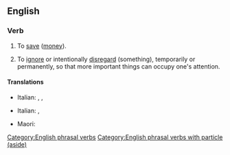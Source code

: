 ==English==

===Verb===
{{en-verb|puts aside|putting aside|put aside}}

# {{lb|en|transitive}} To [[save]] ([[money]]).
#: {{ux|en|I try to '''put''' a few dollars '''aside''' each week, just in case I need money in an emergency.}}
# {{lb|en|transitive}} To [[ignore]] or intentionally [[disregard]] (something), temporarily or permanently, so that more important things can occupy one's attention.
#: {{ux|en|Let's '''put''' our differences '''aside''' for the moment, and get this project finished.}}

====Translations====
{{trans-top|save money}}
* Italian: {{t|it|mettere da parte}}, {{t+|it|risparmiare}}, {{t|it|mettere via}}
{{trans-mid}}
{{trans-bottom}}

{{trans-top|ignore or intentionally disregard}}
* Italian: {{t|it|mettere da parte}}, {{t+|it|accantonare}}
{{trans-mid}}
* Maori: {{t|mi|tīkape}}
{{trans-bottom}}

[[Category:English phrasal verbs]]
[[Category:English phrasal verbs with particle (aside)]]